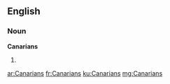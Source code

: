 ==English==

===Noun===
'''Canarians'''

# {{plural of|Canarian}}

[[ar:Canarians]]
[[fr:Canarians]]
[[ku:Canarians]]
[[mg:Canarians]]